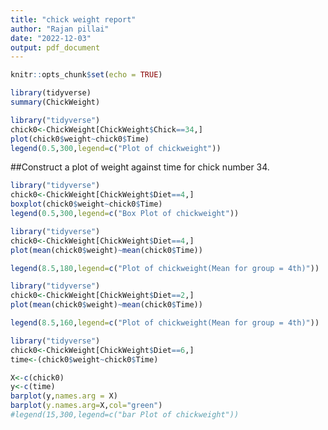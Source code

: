 ```yaml
---
title: "chick weight report"
author: "Rajan pillai"
date: "2022-12-03"
output: pdf_document
---
```

```r
knitr::opts_chunk$set(echo = TRUE)

```
```r
library(tidyverse)
summary(ChickWeight)
`````

```r
library("tidyverse")
chick0<-ChickWeight[ChickWeight$Chick==34,]
plot(chick0$weight~chick0$Time)
legend(0.5,300,legend=c("Plot of chickweight"))

`````





##Construct a plot of weight against time for chick number 34.

```r
library("tidyverse")
chick0<-ChickWeight[ChickWeight$Diet==4,]
boxplot(chick0$weight~chick0$Time)
legend(0.5,300,legend=c("Box Plot of chickweight"))


`````


```r
library("tidyverse")
chick0<-ChickWeight[ChickWeight$Diet==4,]
plot(mean(chick0$weight)~mean(chick0$Time))

legend(8.5,180,legend=c("Plot of chickweight(Mean for group = 4th)"))

`````


```r
library("tidyverse")
chick0<-ChickWeight[ChickWeight$Diet==2,]
plot(mean(chick0$weight)~mean(chick0$Time))

legend(8.5,160,legend=c("Plot of chickweight(Mean for group = 4th)"))

`````


```r
library("tidyverse")
chick0<-ChickWeight[ChickWeight$Diet==6,]
time<-(chick0$weight~chick0$Time)

X<-c(chick0)
y<-c(time)
barplot(y,names.arg = X)
barplot(y.names.arg=X,col="green")
#legend(15,300,legend=c("bar Plot of chickweight"))

`````